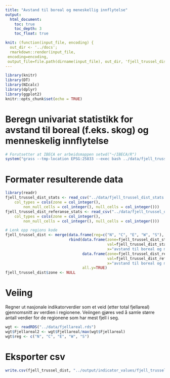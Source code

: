 ```yaml
---
title: "Avstand til boreal og meneskellig innflytelse"
output:
  html_document:
    toc: true
    toc_depth: 3
    toc_float: true

knit: (function(input_file, encoding) {
  out_dir <- '../docs';
  rmarkdown::render(input_file,
 encoding=encoding,
 output_file=file.path(dirname(input_file), out_dir, 'fjell_trussel_dist.html'))})
---
```


```r
library(knitr)
library(DT)
library(NIcalc)
library(dplyr)
library(ggplot2)
knitr::opts_chunk$set(echo = TRUE)
```



# Beregn univariat statistikk for avstand til boreal (f.eks. skog) og menneskelig innflytelse

```r
# Forutsetter at IBECA er arbeidsmappen setwd("~/IBECA/R")
system("grass --tmp-location EPSG:25833 --exec bash ../data/fjell_trussel_dist_stats.sh")
```

# Formater resulterende data
```r
library(readr)
fjell_trussel_dist_stats <- read_csv("../data/fjell_trussel_dist_stats.csv", 
    col_types = cols(zone = col_integer(), 
        non_null_cells = col_integer(), null_cells = col_integer()))
fjell_trussel_dist_referanse_stats <- read_csv("../data/fjell_trussel_dist_referanse_stats.csv", 
    col_types = cols(zone = col_integer(), 
        non_null_cells = col_integer(), null_cells = col_integer()))

# Lenk opp regions kode
fjell_trussel_dist <- merge(data.frame(reg=c("N", "C", "E", "W", "S"), zone=c(1, 2, 3, 4, 5)),
                            rbind(data.frame(zone=fjell_trussel_dist_stats$zone,
                                             val=fjell_trussel_dist_stats$mean,
                                             x="avstand til boreal og menneskelig innflytelse"),
                                  data.frame(zone=fjell_trussel_dist_referanse_stats$zone,
                                             val=fjell_trussel_dist_referanse_stats$mean,
                                             x="avstand til boreal og menneskelig innflytelse (referanse)")),
                                  all.y=TRUE)
fjell_trussel_dist$zone <- NULL
```

# Veiing
Regner ut nasjonale indikatorverdier som et veid (etter total fjellareal) gjennomsnitt av verdien i regionene. Veiingen gjøres ved å samle større antall verdier for de regionene som har mest fjell i seg.
```r
wgt <- readRDS("../data/fjellareal.rds")
wgt$Fjellareal2 <- wgt$Fjellareal/max(wgt$Fjellareal)
wgt$reg <- c("N", "C", "E", "W", "S")
```

# Eksporter csv

```r
write.csv(fjell_trussel_dist, "../output/indicator_values/fjell_trussel_dist.csv", row.names = F)
```
